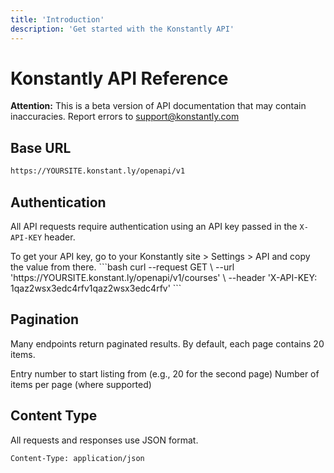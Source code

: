 ```yaml
---
title: 'Introduction'
description: 'Get started with the Konstantly API'
---
```


# Konstantly API Reference

**Attention:** This is a beta version of API documentation that may contain inaccuracies.
Report errors to [support@konstantly.com](mailto:support@konstantly.com)

## Base URL

```bash
https://YOURSITE.konstant.ly/openapi/v1
```

## Authentication

All API requests require authentication using an API key passed in the `X-API-KEY` header.

<Note>
  To get your API key, go to your Konstantly site > Settings > API and copy the value from there.
</Note>

<RequestExample>
```bash
curl --request GET \
  --url 'https://YOURSITE.konstant.ly/openapi/v1/courses' \
  --header 'X-API-KEY: 1qaz2wsx3edc4rfv1qaz2wsx3edc4rfv'
```
</RequestExample>

## Pagination

Many endpoints return paginated results. By default, each page contains 20 items.

<ParamField query="offset" type="integer">
  Entry number to start listing from (e.g., 20 for the second page)
</ParamField>

<ParamField query="limit" type="integer" default="20">
  Number of items per page (where supported)
</ParamField>

## Content Type

All requests and responses use JSON format.

```bash
Content-Type: application/json
```
